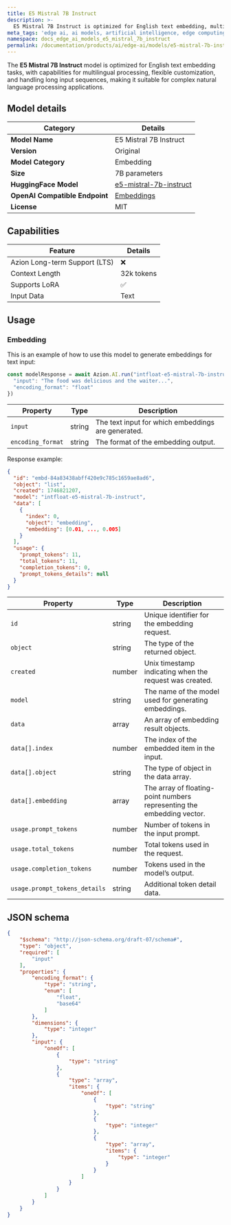 ```yaml
---
title: E5 Mistral 7B Instruct
description: >-
  E5 Mistral 7B Instruct is optimized for English text embedding, multilingual processing, customization, and long input sequences.
meta_tags: 'edge ai, ai models, artificial intelligence, edge computing, mistral'
namespace: docs_edge_ai_models_e5_mistral_7b_instruct
permalink: /documentation/products/ai/edge-ai/models/e5-mistral-7b-instruct/
---
```


The **E5 Mistral 7B Instruct** model is optimized for English text embedding tasks, with capabilities for multilingual processing, flexible customization, and handling long input sequences, making it suitable for complex natural language processing applications.

## Model details

| Category | Details |
|----------|---------|
| **Model Name** | E5 Mistral 7B Instruct |
| **Version** | Original |
| **Model Category** | Embedding |
| **Size** | 7B parameters |
| **HuggingFace Model** | [e5-mistral-7b-instruct](https://huggingface.co/intfloat/e5-mistral-7b-instruct) |
| **OpenAI Compatible Endpoint**| [Embeddings](https://platform.openai.com/docs/api-reference/embeddings/create) |
| **License** | MIT |

## Capabilities

| Feature | Details |
|---------|--------|
| Azion Long-term Support (LTS) | ❌ |
| Context Length | 32k tokens |
| Supports LoRA | ✅ |
| Input Data | Text |

## Usage 

### Embedding

This is an example of how to use this model to generate embeddings for text input:

```ts
const modelResponse = await Azion.AI.run("intfloat-e5-mistral-7b-instruct", {
  "input": "The food was delicious and the waiter...",
  "encoding_format": "float"
})
```

| Property | Type | Description |
|------------|------|-------------|
| `input` | string | The text input for which embeddings are generated. |
| `encoding_format` | string | The format of the embedding output. |

Response example:

```json
{
  "id": "embd-84a83438abff420e9c785c1659ae8ad6",
  "object": "list",
  "created": 1746821207,
  "model": "intfloat-e5-mistral-7b-instruct",
  "data": [
    {
      "index": 0,
      "object": "embedding",
      "embedding": [0.01, ..., 0.005]
    }
  ],
  "usage": {
    "prompt_tokens": 11,
    "total_tokens": 11,
    "completion_tokens": 0,
    "prompt_tokens_details": null
  }
}
```

| Property                     | Type | Description                                                            |
| ----------------------------- | ---- | ---------------------------------------------------------------------- |
| `id`                          | string | Unique identifier for the embedding request.                         |
| `object`                      | string | The type of the returned object.                                       |
| `created`                     | number | Unix timestamp indicating when the request was created.                |
| `model`                       | string | The name of the model used for generating embeddings.                  |
| `data`                        | array | An array of embedding result objects.                                  |
| `data[].index`                | number | The index of the embedded item in the input.                           |
| `data[].object`               | string | The type of object in the data array.                                  |
| `data[].embedding`            | array | The array of floating-point numbers representing the embedding vector. |
| `usage.prompt_tokens`         | number | Number of tokens in the input prompt.                                  |
| `usage.total_tokens`          | number | Total tokens used in the request.                                      |
| `usage.completion_tokens`     | number | Tokens used in the model’s output.                                     |
| `usage.prompt_tokens_details` | string | Additional token detail data.                                          |

## JSON schema

```json
{
    "$schema": "http://json-schema.org/draft-07/schema#",
    "type": "object",
    "required": [
        "input"
    ],
    "properties": {
        "encoding_format": {
            "type": "string",
            "enum": [
                "float",
                "base64"
            ]
        },
        "dimensions": {
            "type": "integer"
        },
        "input": {
            "oneOf": [
                {
                    "type": "string"
                },
                {
                    "type": "array",
                    "items": {
                        "oneOf": [
                            {
                                "type": "string"
                            },
                            {
                                "type": "integer"
                            },
                            {
                                "type": "array",
                                "items": {
                                    "type": "integer"
                                }
                            }
                        ]
                    }
                }
            ]
        }
    }
}
```
